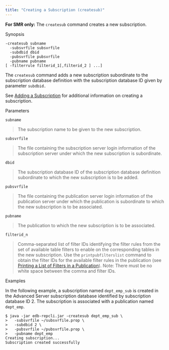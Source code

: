 ```yaml
---
title: "Creating a Subscription (createsub)"
---
```


<div id="creating_subscription_cli" class="registered_link"></div>

**For SMR only:** The `createsub` command creates a new subscription.

Synopsis

```text
-createsub subname
  -subsvrfile subsvrfile
  -subdbid dbid
  -pubsvrfile pubsvrfile
  -pubname pubname
[ -filterrule filterid_1[,filterid_2 ] ...]
```

The `createsub` command adds a new subscription subordinate to the subscription database definition with the subscription database ID given by parameter `subdbid.`

See [Adding a Subscription](../../05_smr_operation/03_creating_subscription/03_adding_subscription/#adding_subscription) for additional information on creating a subscription.

Parameters

`subname`

> The subscription name to be given to the new subscription.

`subsvrfile`

> The file containing the subscription server login information of the subscription server under which the new subscription is subordinate.

`dbid`

> The subscription database ID of the subscription database definition subordinate to which the new subscription is to be added.

`pubsvrfile`

> The file containing the publication server login information of the publication server under which the publication is subordinate to which the new subscription is to be associated.

`pubname`

> The publication to which the new subscription is to be associated.

`filterid_n`

> Comma-separated list of filter IDs identifying the filter rules from the set of available table filters to enable on the corresponding tables in the new subscription. Use the `printpubfilterslist` command to obtain the filter IDs for the available filter rules in the publication (see [Printing a List of Filters in a Publication](17_print_publications_filters_list/#print_publications_filters_list)). Note: There must be no white space between the comma and filter IDs.

Examples

In the following example, a subscription named `dept_emp_sub` is created in the Advanced Server subscription database identified by subscription database ID 2. The subscription is associated with a publication named `dept_emp`.

```text
$ java -jar edb-repcli.jar -createsub dept_emp_sub \
>   -subsvrfile ~/subsvrfile.prop \
>   -subdbid 2 \
>   -pubsvrfile ~/pubsvrfile.prop \
>   -pubname dept_emp
Creating subscription...
Subscription created successfully
```
